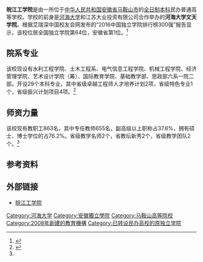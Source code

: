 {{Infobox university
|name              =皖江工学院
|EnglishName       =
|native_name       =
|image             =
|caption           =
|latin_name        =
|motto             =
|zhmotto           =
|established       =2008年
|closed            =
|re-established    =
|anniversary       =
|type              =
|religious         =
|endowment         =
|officer_in_charge =
|chairman_label    =
|chairman          =
|secretary         =[[汪光阳|汪光阳]]
|chancellor        =
|president         =[[吴继敏|吴继敏]]
|vice-president    =[[马建|马建]] [[张建民|张建民]] [[蔡正林|蔡正林]] [[朱建芬|朱建芬]]
|superintendent    =
|provost           =
|vice_chancellor   =
|principal         =
|dean              =
|director          =
|head_label        =
|head              =
|faculty           =655
|staff             =
|students          =约12000
|undergrad         =
|postgrad          =
|doctoral          =
|国防生             = 
|other             =
|address           ={{PRC}}[[安徽省|安徽省]][[马鞍山市|马鞍山市]][[雨山区|雨山区]]佳山乡霍里山大道333号
|country           =
|state             =
|province          =
|city              =
|color              =
|campus            =市区：雨山区佳山乡
县区:和县郑蒲港新区
|area              =
|covered_area      =
|former_names      =
|free_label        =
|free              =
|colors            =
|nickname          =
|mascot            =
|magazine          =
|athlete           =
|conference        =
|books             =
|legal_person      =
|affiliations      =[[安徽省教育厅|安徽省教育厅]]
|zip               =243031
|telephone         =
|fax               =
|website           =http://www.hhuwtian.edu.cn/
|logo              =
|footnotes         =
}}
'''皖江工学院'''是由一所位于[[中华人民共和国|中华人民共和国]][[安徽省|安徽省]][[马鞍山市|马鞍山市]]的[[全日制|全日制]][[本科|本科]]民办普通高等学校。学校的前身是[[河海大学|河海大学]]和江苏大业投资有限公司合作举办的'''河海大学文天学院'''。根据艾瑞深中国校友会网发布的“2016中国独立学院排行榜300强”报告显示，该校位居全国独立学院第64位，安徽省第1位。<ref>{{cite web|url=http://www.cuaa.net/cur/2016/03|title=2016中国独立学院排行榜，吉林大学珠海学院夺冠|publisher=艾瑞深中国校友会网|deadurl=yes|archiveurl=https://web.archive.org/web/20160903224205/http://www.cuaa.net/cur/2016/03|archivedate=2016-09-03}}</ref>

== 院系专业 ==
该校现设有水利工程学院、土木工程系、电气信息工程学院、机械工程学院、经济管理学院、艺术设计学院（筹）、国际教育学院、基础教学部、思政部六系一院二部。开设29个本科专业，其中省级卓越工程师人才培养计划2项，省级特色专业1个，省级振兴计划项目4项。<ref name=xyjj>{{cite web|url=http://www.hhuwtian.edu.cn/s/21/t/1/p/1/c/3/d/39/list.htm|title=学院简介|publisher=河海大学文天学院|date=2015-08-31|access-date=2016-09-08|archive-url=https://web.archive.org/web/20170519195824/http://www.hhuwtian.edu.cn/s/21/t/1/p/1/c/3/d/39/list.htm|archive-date=2017-05-19|dead-url=yes}}</ref>

== 师资力量 ==
该校现有教职工863名，其中专任教师655名，副高级以上职称占37.6%，拥有硕士、博士学位的占76.2%。省级教学名师2个，省教坛新秀2个，省级教学团队2个。<ref name=xyjj/>

== 参考资料 ==
{{reflist}}

== 外部链接 ==
*[http://www.hhuwtian.edu.cn/ 皖江工学院] {{Wayback|url=http://www.hhuwtian.edu.cn/ |date=20160826015708 }}

{{安徽高等院校|nocat}}
{{民办大学}}
{{安徽民办高等院校|nocat}}
[[Category:河海大学|Category:河海大学]]
[[Category:安徽獨立學院|Category:安徽獨立學院]]
[[Category:马鞍山高等院校|Category:马鞍山高等院校]]
[[Category:2008年創建的教育機構|Category:2008年創建的教育機構]]
[[Category:已转设民办高校的原独立学院|Category:已转设民办高校的原独立学院]]